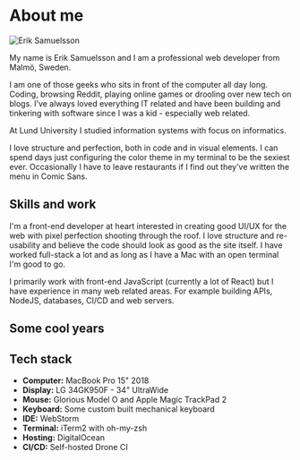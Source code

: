 
<Seo pageTitle="About me" />

# About me

![Erik Samuelsson](../../content/images/erik-samuelsson.jpg)

My name is Erik Samuelsson and I am a professional web developer from Malmö, Sweden.

I am one of those geeks who sits in front of the computer all day long. Coding, browsing Reddit, playing online games or drooling over new tech on blogs. I’ve always loved everything IT related and have been building and tinkering with software since I was a kid - especially web related.

At Lund University I studied information systems with focus on informatics.

I love structure and perfection, both in code and in visual elements. I can spend days just configuring the color theme in my terminal to be the sexiest ever. Occasionally I have to leave restaurants if I find out they’ve written the menu in Comic Sans.

## Skills and work

I'm a front-end developer at heart interested in creating good UI/UX for the web with pixel perfection shooting through the roof. I love structure and re-usability and believe the code should look as good as the site itself. I have worked full-stack a lot and as long as I have a Mac with an open terminal I'm good to go.

I primarily work with front-end JavaScript (currently a lot of React) but I have experience in many web related areas. For example building APIs, NodeJS, databases, CI/CD and web servers.

## Some cool years

<TimeLine />

## Tech stack

* **Computer:** MacBook Pro 15" 2018
* **Display:** LG 34GK950F - 34" UltraWide
* **Mouse:** Glorious Model O and Apple Magic TrackPad 2
* **Keyboard:** Some custom built mechanical keyboard
* **IDE:** WebStorm
* **Terminal:** iTerm2 with oh-my-zsh
* **Hosting:** DigitalOcean
* **CI/CD:** Self-hosted Drone CI

